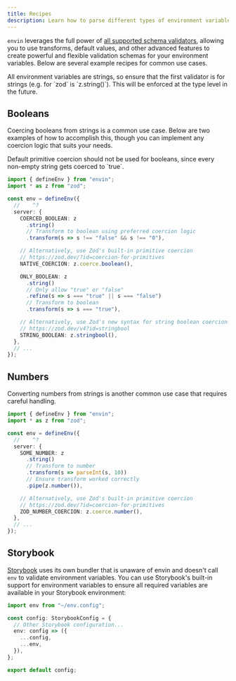 ```yaml
---
title: Recipes
description: Learn how to parse different types of environment variables in different runtimes.
---
```


`envin` leverages the full power of [all supported schema validators](/docs/validators), allowing you to use transforms, default values, and other advanced features to create powerful and flexible validation schemas for your environment variables. Below are several example recipes for common use cases.

<Callout type="info">
  All environment variables are strings, so ensure that the first validator is
  for strings (e.g. for `zod` is `z.string()`). This will be enforced at the
  type level in the future.
</Callout>

## Booleans

Coercing booleans from strings is a common use case. Below are two examples of how to accomplish this, though you can implement any coercion logic that suits your needs.

<Callout type="warn">
  Default primitive coercion should not be used for booleans, since every
  non-empty string gets coerced to `true`.
</Callout>

```ts twoslash title="env.config.ts"
import { defineEnv } from "envin";
import * as z from "zod";

const env = defineEnv({
  //    ^?
  server: {
    COERCED_BOOLEAN: z
      .string()
      // Transform to boolean using preferred coercion logic
      .transform(s => s !== "false" && s !== "0"),

    // Alternatively, use Zod's built-in primitive coercion
    // https://zod.dev/?id=coercion-for-primitives
    NATIVE_COERCION: z.coerce.boolean(),

    ONLY_BOOLEAN: z
      .string()
      // Only allow "true" or "false"
      .refine(s => s === "true" || s === "false")
      // Transform to boolean
      .transform(s => s === "true"),

    // Alternatively, use Zod's new syntax for string boolean coercion
    // https://zod.dev/v4?id=stringbool
    STRING_BOOLEAN: z.stringbool(),
  },
  // ...
});
```

## Numbers

Converting numbers from strings is another common use case that requires careful handling.

```ts twoslash title="env.config.ts"
import { defineEnv } from "envin";
import * as z from "zod"; 

const env = defineEnv({
  //    ^?
  server: {
    SOME_NUMBER: z
      .string()
      // Transform to number
      .transform(s => parseInt(s, 10))
      // Ensure transform worked correctly
      .pipe(z.number()),

    // Alternatively, use Zod's built-in primitive coercion
    // https://zod.dev/?id=coercion-for-primitives
    ZOD_NUMBER_COERCION: z.coerce.number(),
  },
  // ...
});
```

## Storybook

[Storybook](https://storybook.js.org/) uses its own bundler that is unaware of envin and doesn't call `env` to validate environment variables. You can use Storybook's built-in support for environment variables to ensure all required variables are available in your Storybook environment:

```ts title=".storybook/main.ts"
import env from "~/env.config";

const config: StorybookConfig = {
  // Other Storybook configuration...
  env: config => ({
    ...config,
    ...env,
  }),
};

export default config;
```
